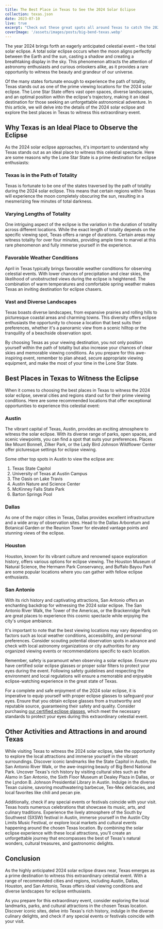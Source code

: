 ```yaml
---
title: The Best Place in Texas to See the 2024 Solar Eclipse
collection: texas.json
date: 2023-07-10
live: true
excerpt: "Check out these great spots all around Texas to catch the 2024 solar eclipse"
coverImage: '/assets/images/posts/big-bend-texas.webp'
---
```


The year 2024 brings forth an eagerly anticipated celestial event – the total solar eclipse. A total solar eclipse occurs when the moon aligns perfectly between the Earth and the sun, casting a shadow and creating a breathtaking display in the sky. This phenomenon attracts the attention of astronomy enthusiasts and curious onlookers alike, as it provides a rare opportunity to witness the beauty and grandeur of our universe.

Of the many states fortunate enough to experience the path of totality, Texas stands out as one of the prime viewing locations for the 2024 solar eclipse. The Lone Star State offers vast open spaces, diverse landscapes, and an optimal position within the eclipse's trajectory, making it an ideal destination for those seeking an unforgettable astronomical adventure. In this article, we will delve into the details of the 2024 solar eclipse and explore the best places in Texas to witness this extraordinary event.

## Why Texas is an Ideal Place to Observe the Eclipse

As the 2024 solar eclipse approaches, it's important to understand why Texas stands out as an ideal place to witness this celestial spectacle. Here are some reasons why the Lone Star State is a prime destination for eclipse enthusiasts:

### Texas is in the Path of Totality

Texas is fortunate to be one of the states traversed by the path of totality during the 2024 solar eclipse. This means that certain regions within Texas will experience the moon completely obscuring the sun, resulting in a mesmerizing few minutes of total darkness.

### Varying Lengths of Totality

One intriguing aspect of the eclipse is the variation in the duration of totality across different locations. While the exact length of totality depends on the specific viewing spot, Texas offers a range of durations. Certain areas may witness totality for over four minutes, providing ample time to marvel at this rare phenomenon and fully immerse yourself in the experience.

### Favorable Weather Conditions

April in Texas typically brings favorable weather conditions for observing celestial events. With lower chances of precipitation and clear skies, the likelihood of unobstructed views during the eclipse is heightened. The combination of warm temperatures and comfortable spring weather makes Texas an inviting destination for eclipse chasers.

### Vast and Diverse Landscapes

Texas boasts diverse landscapes, from expansive prairies and rolling hills to picturesque coastal areas and charming towns. This diversity offers eclipse enthusiasts the opportunity to choose a location that best suits their preferences, whether it's a panoramic view from a scenic hilltop or the tranquility of a beachside observation spot.

By choosing Texas as your viewing destination, you not only position yourself within the path of totality but also increase your chances of clear skies and memorable viewing conditions. As you prepare for this awe-inspiring event, remember to plan ahead, secure appropriate viewing equipment, and make the most of your time in the Lone Star State.


## Best Places in Texas to Witness the Eclipse

When it comes to choosing the best places in Texas to witness the 2024 solar eclipse, several cities and regions stand out for their prime viewing conditions. Here are some recommended locations that offer exceptional opportunities to experience this celestial event:

### Austin

The vibrant capital of Texas, Austin, provides an exciting atmosphere to witness the solar eclipse. With its diverse range of parks, open spaces, and scenic viewpoints, you can find a spot that suits your preferences. Places like Mount Bonnell, Zilker Park, or the Lady Bird Johnson Wildflower Center offer picturesque settings for eclipse viewing.

Some other top spots in Austin to view the eclipse are: 

<ol>
  <li>Texas State Capitol</li>
  <li>University of Texas at Austin Campus</li>
  <li>The Oasis on Lake Travis</li>
  <li>Austin Nature and Science Center</li>
  <li>McKinney Falls State Park</li>
  <li>Barton Springs Pool</li>
</ol>

### Dallas

As one of the major cities in Texas, Dallas provides excellent infrastructure and a wide array of observation sites. Head to the Dallas Arboretum and Botanical Garden or the Reunion Tower for elevated vantage points and stunning views of the eclipse.

### Houston

Houston, known for its vibrant culture and renowned space exploration history, offers various options for eclipse viewing. The Houston Museum of Natural Science, the Hermann Park Conservancy, and Buffalo Bayou Park are some popular locations where you can gather with fellow eclipse enthusiasts.

### San Antonio

With its rich history and captivating attractions, San Antonio offers an enchanting backdrop for witnessing the 2024 solar eclipse. The San Antonio River Walk, the Tower of the Americas, or the Brackenridge Park are great places to experience this cosmic spectacle while enjoying the city's unique ambiance.

It's important to note that the best viewing locations may vary depending on factors such as local weather conditions, accessibility, and personal preferences. Consider scouting potential observation spots in advance and check with local astronomy organizations or city authorities for any organized viewing events or recommendations specific to each location.

Remember, safety is paramount when observing a solar eclipse. Ensure you have certified solar eclipse glasses or proper solar filters to protect your eyes during the event. Following safety guidelines and respecting the environment and local regulations will ensure a memorable and enjoyable eclipse-watching experience in the great state of Texas.

For a complete and safe enjoyment of the 2024 solar eclipse, it is imperative to equip yourself with proper eclipse glasses to safeguard your eyes. Ensure that you obtain eclipse glasses from a trustworthy and reputable source, guaranteeing their safety and quality. Consider purchasing [our certified eclipse glasses](https://texaseclipseglasses.com/pricing), which meet the necessary standards to protect your eyes during this extraordinary celestial event.

## Other Activities and Attractions in and around Texas

While visiting Texas to witness the 2024 solar eclipse, take the opportunity to explore the local attractions and immerse yourself in the vibrant surroundings. Discover iconic landmarks like the State Capitol in Austin, the San Antonio River Walk, or the awe-inspiring beauty of Big Bend National Park. Uncover Texas's rich history by visiting cultural sites such as the Alamo in San Antonio, the Sixth Floor Museum at Dealey Plaza in Dallas, or the Lyndon B. Johnson Presidential Library in Austin. Indulge in the diverse Texan cuisine, savoring mouthwatering barbecue, Tex-Mex delicacies, and local favorites like chili and pecan pie.

Additionally, check if any special events or festivals coincide with your visit. Texas hosts numerous celebrations that showcase its music, arts, and culinary traditions. Experience the lively atmosphere of the South by Southwest (SXSW) festival in Austin, immerse yourself in the Austin City Limits Music Festival, or explore local markets and cultural events happening around the chosen Texas location. By combining the solar eclipse experience with these local attractions, you'll create an unforgettable journey that encompasses the best of Texas's natural wonders, cultural treasures, and gastronomic delights.

## Conclusion

As the highly anticipated 2024 solar eclipse draws near, Texas emerges as a prime destination to witness this extraordinary celestial event. With a range of recommended cities and regions, including Austin, Dallas, Houston, and San Antonio, Texas offers ideal viewing conditions and diverse landscapes for eclipse enthusiasts.

As you prepare for this extraordinary event, consider exploring the local landmarks, parks, and cultural attractions in the chosen Texas location. Discover iconic sites, delve into Texas's rich history, indulge in the diverse culinary delights, and check if any special events or festivals coincide with your visit.

